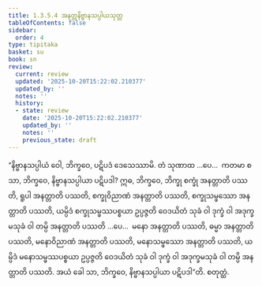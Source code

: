 ```yaml
---
title: 1.3.5.4 အနတ္တနိဗ္ဗာနသပ္ပါယသုတ္တ
tableOfContents: false
sidebar:
  order: 4
type: tipitaka
basket: su
book: sn
review:
  current: review
  updated: '2025-10-20T15:22:02.210377'
  updated_by: ''
  notes: ''
  history:
  - state: review
    date: '2025-10-20T15:22:02.210377'
    updated_by: ''
    notes: ''
    previous_state: draft
---
```



<DynamicBreadcrumb />


<ReviewStatus review={frontmatter.review} showDetails={true} />

<HypothesisAnnotation frontmatter={frontmatter} />

<Division number="149" book="sn" e="ch" v="18" p="301">

<Paragraph number="816" book="sn">
“နိဗ္ဗာနသပ္ပါယံ ဝေါ, ဘိက္ခဝေ, ပဋိပဒံ ဒေသေဿာမိ. တံ သုဏာထ …ပေ…  ကတမာ စ သာ, ဘိက္ခဝေ, နိဗ္ဗာနသပ္ပါယာ ပဋိပဒါ? ဣဓ, ဘိက္ခဝေ, ဘိက္ခု စက္ခုံ အနတ္တာတိ ပဿတိ, ရူပါ အနတ္တာတိ ပဿတိ, စက္ခုဝိညာဏံ အနတ္တာတိ ပဿတိ, စက္ခုသမ္ဖဿော အနတ္တာတိ ပဿတိ, ယမ္ပိဒံ စက္ခုသမ္ဖဿပစ္စယာ ဥပ္ပဇ္ဇတိ ဝေဒယိတံ သုခံ ဝါ ဒုက္ခံ ဝါ အဒုက္ခမသုခံ ဝါ တမ္ပိ အနတ္တာတိ ပဿတိ …ပေ…  မနော အနတ္တာတိ ပဿတိ, ဓမ္မာ အနတ္တာတိ ပဿတိ, မနောဝိညာဏံ အနတ္တာတိ ပဿတိ, မနောသမ္ဖဿော အနတ္တာတိ ပဿတိ, ယမ္ပိဒံ မနောသမ္ဖဿပစ္စယာ ဥပ္ပဇ္ဇတိ ဝေဒယိတံ သုခံ ဝါ ဒုက္ခံ ဝါ အဒုက္ခမသုခံ ဝါ တမ္ပိ အနတ္တာတိ ပဿတိ. အယံ ခေါ သာ, ဘိက္ခဝေ, နိဗ္ဗာနသပ္ပါယာ ပဋိပဒါ”တိ.

</Paragraph>
</Division>

<Paragraph number="817" type="center" book="sn">
စတုတ္ထံ.
</Paragraph>